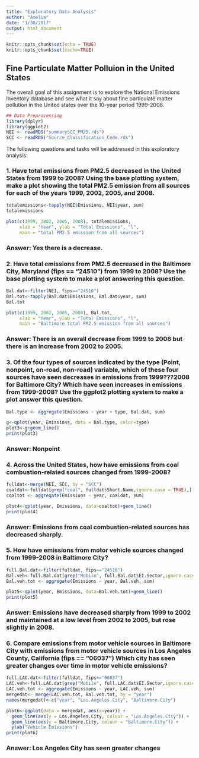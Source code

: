 ---
title: "Exploratory Data Analysis"
author: "Amelia"
date: "1/30/2017"
output: html_document
---

```{r setup, include=FALSE}
knitr::opts_chunk$set(echo = TRUE)
knitr::opts_chunk$set(cache=TRUE)
```

## Fine Particulate Matter Polluion in the United States

The overall goal of this assignment is to explore the National Emissions Inventory database and see what it say about fine particulate matter pollution in the United states over the 10-year period 1999-2008.

```{r Preprocessing, results="hide"}
## Data Preprocessing
library(dplyr)
library(ggplot2)
NEI <- readRDS("summarySCC_PM25.rds")
SCC <- readRDS("Source_Classification_Code.rds")
```

The following questions and tasks will be addressed in this exploratory analysis:

### 1. Have total emissions from PM2.5 decreased in the United States from 1999 to 2008? Using the base plotting system, make a plot showing the total PM2.5 emission from all sources for each of the years 1999, 2002, 2005, and 2008.

```{r Q1}
totalemissions<-tapply(NEI$Emissions, NEI$year, sum)
totalemissions

plot(c(1999, 2002, 2005, 2008), totalemissions, 
     xlab = "Year", ylab = "Total Emissions", "l",
     main = "total PM2.5 emission from all sources")
```

### Answer: Yes there is a decrease. 



### 2. Have total emissions from PM2.5 decreased in the Baltimore City, Maryland (fips == "24510") from 1999 to 2008? Use the base plotting system to make a plot answering this question.

```{r Q2}
Bal.dat<-filter(NEI, fips=="24510")
Bal.tot<-tapply(Bal.dat$Emissions, Bal.dat$year, sum)
Bal.tot

plot(c(1999, 2002, 2005, 2008), Bal.tot, 
     xlab = "Year", ylab = "Total Emissions", "l",
     main = "Baltimore total PM2.5 emission from all sources")
```

### Answer: There is an overall decrease from 1999 to 2008 but there is an increase from 2002 to 2005.



### 3. Of the four types of sources indicated by the type (Point, nonpoint, on-road, non-road) variable, which of these four sources have seen decreases in emissions from 1999???2008 for Baltimore City? Which have seen increases in emissions from 1999-2008? Use the ggplot2 plotting system to make a plot answer this question.

```{r Q3}
Bal.type <- aggregate(Emissions ~ year + type, Bal.dat, sum)

g<-qplot(year, Emissions, data = Bal.type, color=type)
plot3<-g+geom_line()
print(plot3)
```

### Answer: Nonpoint 



### 4. Across the United States, how have emissions from coal combustion-related sources changed from 1999-2008?

```{r}
fulldat<-merge(NEI, SCC, by = "SCC")
coaldat<-fulldat[grep("coal", fulldat$Short.Name,ignore.case = TRUE),]
coaltot <- aggregate(Emissions ~ year, coaldat, sum)

plot4<-qplot(year, Emissions, data=coaltot)+geom_line()
print(plot4)
```

### Answer: Emissions from coal combustion-related sources has decreased sharply.



### 5. How have emissions from motor vehicle sources changed from 1999-2008 in Baltimore City?

```{r Q5}
full.Bal.dat<-filter(fulldat, fips=="24510")
Bal.veh<-full.Bal.dat[grep("Mobile", full.Bal.dat$EI.Sector,ignore.case = TRUE),]
Bal.veh.tot <- aggregate(Emissions ~ year, Bal.veh, sum)

plot5<-qplot(year, Emissions, data=Bal.veh.tot)+geom_line()
print(plot5)
```

### Answer: Emissions have decreased sharply from 1999 to 2002 and maintained at a low level from 2002 to 2005, but rose slightly in 2008.



### 6. Compare emissions from motor vehicle sources in Baltimore City with emissions from motor vehicle sources in Los Angeles County, California (fips == "06037") Which city has seen greater changes over time in motor vehicle emissions?

```{r Q6}
full.LAC.dat<-filter(fulldat, fips=="06037")
LAC.veh<-full.LAC.dat[grep("Mobile", full.LAC.dat$EI.Sector,ignore.case = TRUE),]
LAC.veh.tot <- aggregate(Emissions ~ year, LAC.veh, sum)
mergedat<- merge(LAC.veh.tot, Bal.veh.tot, by = "year")
names(mergedat)<-c("year", "Los.Angeles.City", "Baltimore.City")

plot6<-ggplot(data = mergedat, aes(x=year)) +
  geom_line(aes(y = Los.Angeles.City, colour = "Los.Angeles.City")) +
  geom_line(aes(y = Baltimore.City, colour = "Baltimore.City")) +
  ylab("Vehicle Emissions")
print(plot6)
```

### Answer: Los Angeles City has seen greater changes

